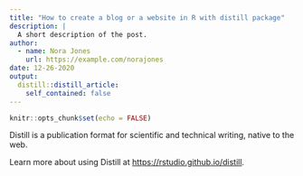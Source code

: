 ```yaml
---
title: "How to create a blog or a website in R with distill package"
description: |
  A short description of the post.
author:
  - name: Nora Jones
    url: https://example.com/norajones
date: 12-26-2020
output:
  distill::distill_article:
    self_contained: false
---
```



```r
knitr::opts_chunk$set(echo = FALSE)
```

Distill is a publication format for scientific and technical writing, native to the web.

Learn more about using Distill at <https://rstudio.github.io/distill>.


